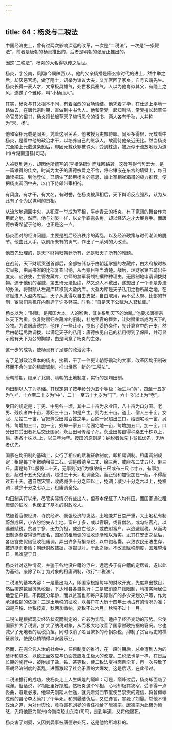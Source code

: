 ```yaml
---
---
---
```

title: 64：杨炎与二税法
---



中国经济史上，曾有过两次影响深远的改革，一次是“二税法”，一次是“一条鞭法”，前者是唐朝的杨炎推出的，后者是明朝的张居正推出的。

因这“二税法”，杨炎的大名得以传之后世。

杨炎，字公南，凤翔(今属陕西)人。他的父亲杨播是唐玄宗时代的进士，然中举之后，却厌恶官场，做了隐士，诏举为谏议大夫，又弃官回了家乡，自号玄靖先生。杨炎长得一表人才，文章极具雄气，处世极具豪气。人以为他肖似其父，有隐士之风，遂送了个雅称，叫“小杨山人”。

其实，杨炎与其父根本不同，有着强烈的官场情结。他凭着才华，在仕途上平地一路做去，在唐代宗时期，直做到中书舍人。他和常衰一起知制浩，常衰擅长起草任命官员的诏书，杨炎擅长起草天子施行恩命的诏书，两人各有千秋，人并称为“常、杨”。

他和宰相元载是同乡，凭着这层关系，他被授为吏部侍郎。同乡多得很，元载看中杨炎，是看中他的政治才干，以培养自己的继承人，故而待他亲近无比。然当杨炎完全踏上元载这条船后，却因元载获罪被诛灭，受到株连，被近似于流放地贬为道州(今湖南道县)司马。

人被贬到远方，却因他所撰写的(李楷洛碑》而峰回路转。这碑写得气势宏大，是一篇难得的佳文，时尚为太子的唐德宗爱之不舍，将它镶嵌在东宫的墙壁上，每日诵读把玩。到他登位，已萌生了起用杨炎的意思，加上宰相崔箱甫的极力推荐，便把杨炎调回中央，以门下侍郎带宰相衔。

有风度，有才干，有文名，有时誉，在杨炎被拜相后，天下舆论反应强烈，认为从此有了个为民谋利的贤相。

从流放地调回中央，从犯官一举成为宰相，平步青云的杨炎，有了宽阔的舞台作为用武之地。然而，他与刘晏一样，以文学崭露头角，却以经济之才大展身手。而唐德宗寄希望于他的，也正是这一点。

杨炎面对的经济问题，主要是战后经济秩序的紊乱，以及经济政策与时代潮流的脱节。他由此人手，以前所未有的勇气，作出了一系列的大改革。

他首先处理的，是天下财物归朝廷所有，还是归天子所有的难题。

在战前，天下财赋贡送首都后，全部被储存于由朝廷掌握的左藏库，由太府按时核实呈报，由尚书省的比部复查出纳，从而账目相当清楚。战后，理财家第五琦出任度支、盐铁使，主管左藏库，京师的禁军将领杜撰种种理由，无限制地申请调拨财物。迫于他们的淫威，第五琦无法拒绝，然又恐人不敷出，遂想出了一个不是办法的办法，将财赋从左藏库转移到大盈内库。大盈内库是天子私用之物所藏之地，在财赋进人大盈内库后，天子从此得以自由支配，自由取用，再不受太府、比部的节制，宦官们乘机在内制造了许多弊端。时称：“自是天下公赋为人君私藏。”

杨炎以为：“财赋，是邦国大本，人的喉舌，其关系到天下的治乱。’他要求唐德宗以天下为重，恢复财赋归左藏库的旧制，杜绝宦官的舞弊，让财赋重新成为天下的公物。为说服唐德宗，他作了一些让步，提出了妥协条件，先计算宫中的开支，然后由朝廷尽数调拨，以满足天子的私用：唐德宗见自己的私用得到了保障，并可显示他有天下为公的胸襟，由是同意了杨炎的主张。

这一步的成功，使杨炎有了足够的政治资本。

有了足够政治资本的杨炎，接着，干了一件更让朝野震动的大事，改革因均田制破坏而不合时宜的租庸调制，推出焕然一新的“二税法”。

唐朝前期，继承了北周、隋朝的土地制度，实行的是均田制。

均田制以人丁为基础。其规定男子按年龄分为五个等级：始生为“黄”，四至十五岁为“小”，十六至二十岁为“中”，二十一至五十九岁为“丁”，六十‘岁以上为“老”。

受田的规定是：丁男、中男各一顷，其中二十亩为永业田，八十亩为口分田。老男、残疾者四十亩，寡妇三十亩，如是户主，则为五十亩。道士、僧人三十亩，女冠、尼姑二十亩。官奴蝉受田减百姓之半。百姓一家超出三口，给园宅地一亩，另外，每增加三口，加一亩。奴蟀一家五口给园宅地一亩，每增加五口，加一亩。口分田在受田者死后交还国家，永业田可传给子孙。永业田每亩得种桑五十株以上，榆、枣各十株以_上，以三年为毕。授田的原则是：纳税者优先卜贫民优先，无地者优先。

国家在均田制的基础上，实行了相应的赋税征收制度，即租庸调制。租庸调制规定：租是每丁年缴纳租粟二石。调是缴纳帛二丈、绵三两，或麻布二丈五尺、麻三斤。庸是每T年服役二十天，无事则改折为缴纳绢三尺或布三尺七寸五。有事加役，超过十五天免征调，超过三十天，租调全免。而正役和加役加在一起，不得超过五十天。遇自然灾害，收成减少十分之四以上，免调；减少十分之六以上，免租调；减少十分之七以上，租庸调全免。

均田制实行以来，尽管实际情况有些出人，但基本保证了人均有田。而国家通过租庸调的征收，也保证了基本的财政收人。

然随着官僚经济、寺院经济、豪强经济的发达，土地兼并日益严重，大土地私有制蔚然成风，小农纷纷失去土地。富户丁多，或以官职，或冒僧名，或勾结官府，以逃避赋税。贫者丁多，无力负担，或逃亡他乡，或依附富户，以逃避赋税。从而均田制逐渐变得徒有虚名，国家的租庸调的征收逐渐难以落实。尤其在安史之乱后，各级宫吏假借征收租庸调，弄出许多苛捐杂税，以中饱私囊。以致农民无法生存，被迫挺而走险；朝廷财政拮据，捉襟见肘。于此之际，不改革赋税制度，国难望治日，民难望宁日。

杨炎针对这种情况，并鉴于各地没户籍的浮户，远远多于有户籍的定居者，遂以此为基础，废除了以丁为对象的租庸调制，改行“二税法”。

二税法的基本内容：一是量出为人，即国家根据每年的财政开支，先度算出数目，然后按这数目摊派税额，下达州县各自执行；二是取消原户籍限制，均按实际居住地登记户籍，不再区分年龄，而以贫富也即每户实际财产的多少来划分户等，作为承担税额的依据；三是土地税的征收，以每户在大历十四年土地占有的情况为准；四是户税、地税按夏、秋两季缴纳，夏税不过六月，秋税不过十一月。

二税法是根据现实经济状况而制定的，它较为实际，适应了经济变动的形势。它使国家扩大了税源，扩大了纳税对象，从而极大地改善了国家财政拮据的窘况。它也减少了无地者的赋税负担，同时取消了名目繁多的苛捐杂税，抑制了贪官污吏的横征暴敛，使民众稍稍得以安居乐业。

然而，在完全凭人治的社会中，任何制度的推行，在一段时期后，总会遭到人为的破坏和篡改，以致正面效应与负面效应发生极大的改变。二税法也是一样，在日后长期的施行中，被附加了盐、铁、茶等税，使二税法变得面目全非，再一次导致了唐朝经济制度的紊乱，进而激起了社会矛盾的大爆发。这是后话，在此带过。

二税法推行的成功，使杨炎走上人生辉煌的巅峰：可是，巅峰过后，杨炎却面临了深渊。俗话说，宰相肚里好撑船。然杨炎这个宰相，心地却极其狭窄，受不得一点委曲，眶毗必报。他早先刚踏人仕途，就凭着河西节度使吕崇责的宠信，将曾侮辱过他的县令李太简打了个半死。和刘晏结仇后，又进谗言，害死了刘晏。然他不懂政治之道，为对付舆论，竟将害死刘晏的责任推给了唐德宗。唐德宗为此极为愤怒，先将他贬为崖州(今海南琼山东南)司马，走到半道，又将他赐死。

杨炎害了刘晏，又因刘晏事被唐德宗处死，这是他始所难料的。